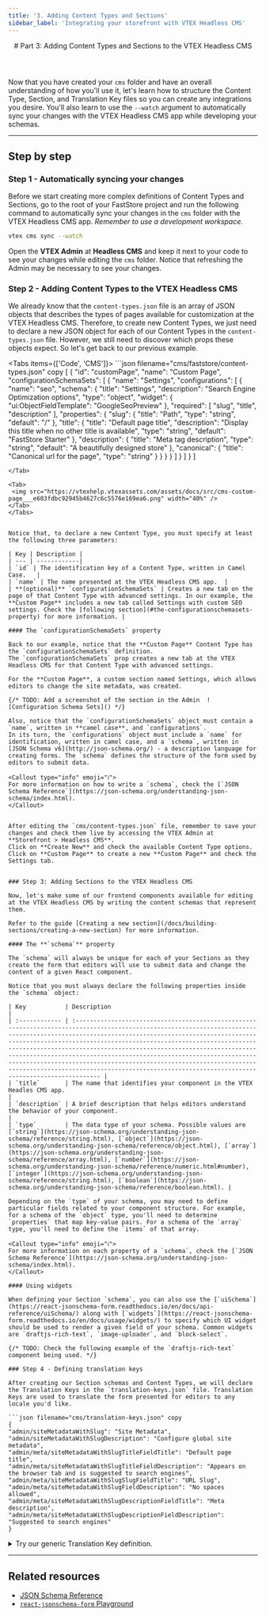 ```yaml
---
title: '3. Adding Content Types and Sections'
sidebar_label: 'Integrating your storefront with VTEX Headless CMS'
---
```





<header>
# Part 3: Adding Content Types and Sections to the VTEX Headless CMS
</header>

Now that you have created your `cms` folder and have an overall understanding of how you'll use it, let's learn how to structure the Content Type, Section, and Translation Key files so you can create any integrations you desire. You'll also learn to use the `--watch` argument to automatically sync your changes with the VTEX Headless CMS app while developing your schemas.

---

## Step by step

### Step 1 - Automatically syncing your changes

Before we start creating more complex definitions of Content Types and Sections, go to the root of your FastStore project and run the following command to automatically sync your changes in the `cms` folder with the VTEX Headless CMS app. _Remember to use a development workspace._

```bash
vtex cms sync --watch
```

Open the **VTEX Admin** at **Headless CMS** and keep it next to your code to see your changes while editing the `cms` folder. Notice that refreshing the Admin may be necessary to see your changes.

### Step 2 - Adding Content Types to the VTEX Headless CMS

We already know that the `content-types.json` file is an array of JSON objects that describes the types of pages available for customization at the VTEX Headless CMS. Therefore, to create new Content Types, we just need to declare a new JSON object for each of our Content Types in the `content-types.json` file. However, we still need to discover which props these objects expect. So let's get back to our previous example.

<Tabs items={['Code', 'CMS']}>
  <Tab>
    ```json filename="cms/faststore/content-types.json" copy 
    [
       {
        "id": "customPage",
        "name": "Custom Page",
        "configurationSchemaSets": [
          {
            "name": "Settings",
            "configurations": [
              {
                "name": "seo",
                "schema": {
                  "title": "Settings",
                  "description": "Search Engine Optimization options",
                  "type": "object",
                  "widget": {
                    "ui:ObjectFieldTemplate": "GoogleSeoPreview"
                  },
                  "required": [
                    "slug",
                    "title",
                    "description"
                  ],
                  "properties": {
                    "slug": {
                      "title": "Path",
                      "type": "string",
                      "default": "/"
                    },
                    "title": {
                      "title": "Default page title",
                      "description": "Display this title when no other title is available",
                      "type": "string",
                      "default": "FastStore Starter"
                    },
                    "description": {
                      "title": "Meta tag description",
                      "type": "string",
                      "default": "A beautifully designed store"
                    },
                    "canonical": {
                      "title": "Canonical url for the page",
                      "type": "string"
                    }
                  }
                }
              }
            ]
          }
        ]
      }
    ]

   ```
  </Tab>

  <Tab>
    <img src="https://vtexhelp.vtexassets.com/assets/docs/src/cms-custom-page___e603fdbc92945b4627c6c5576e169ea6.png" width="40%" />
  </Tab>
</Tabs>


Notice that, to declare a new Content Type, you must specify at least the following three parameters:

| Key | Description |
| --- | ------------|
| `id` | The identification key of a Content Type, written in Camel Case.   |
| `name` | The name presented at the VTEX Headless CMS app.  |
| **(optional)** `configurationSchemaSets` | Creates a new tab on the page of that Content Type with advanced settings. In our example, the **Custom Page** includes a new tab called Settings with custom SEO settings. Check the [following section](#the-configurationschemasets-property) for more information. |

#### The `configurationSchemaSets` property

Back to our example, notice that the **Custom Page** Content Type has the `configurationSchemaSets` definition. 
The `configurationSchemaSets` prop creates a new tab at the VTEX Headless CMS for that Content Type with advanced settings.

For the **Custom Page**, a custom section named Settings, which allows editors to change the site metadata, was created.

{/* TODO: Add a screenshot of the section in the Admin  ![Configuration Schema Sets]() */}

Also, notice that the `configurationSchemaSets` object must contain a `name`, written in **camel case**, and `configurations`. 
In its turn, the `configurations` object must include a `name` for identification, written in camel case, and a `schema`, written in [JSON Schema v6](http://json-schema.org/) - a description language for creating forms. The `schema` defines the structure of the form used by editors to submit data.

<Callout type="info" emoji="ℹ️">
  For more information on how to write a `schema`, check the [`JSON Schema Reference`](https://json-schema.org/understanding-json-schema/index.html).
</Callout>


After editing the `cms/content-types.json` file, remember to save your changes and check them live by accessing the VTEX Admin at **Storefront > Headless CMS**. 
Click on **Create New** and check the available Content Type options. Click on **Custom Page** to create a new **Custom Page** and check the Settings tab.


### Step 3: Adding Sections to the VTEX Headless CMS

Now, let's make some of our frontend components available for editing at the VTEX Headless CMS by writing the content schemas that represent them.

Refer to the guide [Creating a new section](/docs/building-sections/creating-a-new-section) for more information.

#### The **`schema`** property

The `schema` will always be unique for each of your Sections as they create the form that editors will use to submit data and change the content of a given React component.

Notice that you must always declare the following properties inside the `schema` object:

| Key           | Description                                                                                                                                                                                                                                                                                                                                                                                                                                                                                                                                                                              |
| :------------ | :--------------------------------------------------------------------------------------------------------------------------------------------------------------------------------------------------------------------------------------------------------------------------------------------------------------------------------------------------------------------------------------------------------------------------------------------------------------------------------------------------------------------------------------------------------------------------------------- |
| `title`       | The name that identifies your component in the VTEX Headles CMS app.                                                                                                                                                                                                                                                                                                                                                                                                                                                                                                                     |
| `description` | A brief description that helps editors understand the behavior of your component.                                                                                                                                                                                                                                                                                                                                                                                                                                                                                                        |
| `type`        | The data type of your schema. Possible values are [`string`](https://json-schema.org/understanding-json-schema/reference/string.html), [`object`](https://json-schema.org/understanding-json-schema/reference/object.html), [`array`](https://json-schema.org/understanding-json-schema/reference/array.html), [`number`](https://json-schema.org/understanding-json-schema/reference/numeric.html#number), [`integer`](https://json-schema.org/understanding-json-schema/reference/string.html), [`boolean`](https://json-schema.org/understanding-json-schema/reference/boolean.html). |

Depending on the `type` of your schema, you may need to define particular fields related to your component structure. For example, for a schema of the `object` type, you'll need to determine `properties` that map key-value pairs. For a schema of the `array` type, you'll need to define the `items` of that array.

<Callout type="info" emoji="ℹ️">
  For more information on each property of a `schema`, check the [`JSON Schema Reference`](https://json-schema.org/understanding-json-schema/index.html).
</Callout>

#### Using widgets

When defining your Section `schema`, you can also use the [`uiSchema`](https://react-jsonschema-form.readthedocs.io/en/docs/api-reference/uiSchema/) along with [`widgets`](https://react-jsonschema-form.readthedocs.io/en/docs/usage/widgets/) to specify which UI widget should be used to render a given field of your schema. Common widgets are `draftjs-rich-text`, `image-uploader`, and `block-select`.

{/* TODO: Check the following example of the `draftjs-rich-text` component being used. */}

### Step 4 - Defining translation keys

After creating our Section schemas and Content Types, we will declare the Translation Keys in the `translation-keys.json` file. Translation Keys are used to translate the form presented for editors to any locale you'd like.

```json filename="cms/translation-keys.json" copy
{
  "admin/siteMetadataWithSlug": "Site Metadata",
  "admin/siteMetadataWithSlugDescription": "Configure global site metadata",
  "admin/meta/siteMetadataWithSlugTitleFieldTitle": "Default page title",
  "admin/meta/siteMetadataWithSlugTitleFieldDescription": "Appears on the browser tab and is suggested to search engines",
  "admin/meta/siteMetadataWithSlugSlugFieldTitle": "URL Slug",
  "admin/meta/siteMetadataWithSlugFieldDescription": "No spaces allowed",
  "admin/meta/siteMetadataWithSlugDescriptionFieldTitle": "Meta description",
  "admin/meta/siteMetadataWithSlugDescriptionFieldDescription": "Suggested to search engines"
}
```

<details>
<summary>
  Try our generic Translation Key definition.
</summary>
 
Copy and paste the following code in the `cms/translation-keys.json` file to try our generic Translation Key definitions. Remember to save your changes.

```json filename="cms/translation-keys.json" copy
{
  "admin/socialmediaTitle": "Social Media",
  "admin/meta/socialmediaTitleFieldTitle": "Title",
  "admin/meta/socialmediaTitleFieldDescription": "Appears when a link to this page is shared on social media",
  "admin/meta/socialmediaDescriptionFieldTitle": "Description",
  "admin/meta/socialmediaDescriptionFieldDescription": "Appears when a link to this page is shared on social media",
  "admin/meta/socialmediaImageFieldTitle": "Thumbnail",
  "admin/meta/socialmediaImageFieldDescription": "Appears when the page is shared on social media",
  "admin/headerTitle": "Header",
  "admin/footerTitle": "Footer",
  "admin/siteMetadataTitle": "Site Metadata",
  "admin/siteMetadataDescription": "How search engines see your store",
  "admin/meta/siteMetadataTitleFieldTitle": "Title",
  "admin/meta/siteMetadataTitleFieldDescription": "Appears on the browser tab and is suggested to search engines",
  "admin/meta/siteMetadataSlugFieldTitle": "URL Slug",
  "admin/meta/siteMetadataSlugFieldDescription": "No spaces allowed",
  "admin/meta/siteMetadataDescriptionFieldTitle": "Meta description",
  "admin/meta/siteMetadataDescriptionFieldDescription": "Suggested to search engines",
  "admin/facebookTitle": "Facebook",
  "admin/facebookDescription": "How facebook sees your store",
  "admin/meta/facebookTitleFieldTitle": "Title",
  "admin/meta/facebookTitleFieldDescription": "How the name of your site will appear in facebook",
  "admin/meta/facebookThumbnailFieldTitle": "Thumbnail path",
  "admin/meta/facebookThumbnailFieldDescription": "The path to an image of your site. This is how your site will appear on facebook",
  "admin/meta/facebookDescriptionFieldTitle": "Description",
  "admin/meta/facebookDescriptionFieldDescription": "How your site will be described in facebook"
}
```

</details>


---

## Related resources

- [JSON Schema Reference](https://json-schema.org/understanding-json-schema/index.html)
- [`react-jsonschema-form` Playground](https://rjsf-team.github.io/react-jsonschema-form/)